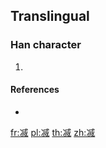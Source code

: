 {{character info/new}}
==Translingual==

===Han character===
{{Han char|rn=15|rad=冫|as=10|sn=12|four=|canj=IMIHF|ids=⿰冫烕}}

# {{defn|Han|sort=冫10}}

====References====
* {{Han ref|kx=0133.211|dkj=|dj=|hdz=10300.011|uh=34D5|ud=13525|bh=|bd=}}

[[fr:㓕]]
[[pl:㓕]]
[[th:㓕]]
[[zh:㓕]]